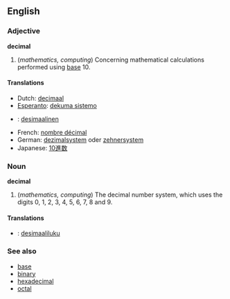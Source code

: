 ==English==
===Adjective===
'''decimal'''

#(''mathematics, computing'') Concerning mathematical calculations performed using [[base]] 10.

====Translations====
* Dutch: [[decimaal]]
* [[Esperanto]]: [[dekuma sistemo]]
*{{msg:fi}} : [[desimaalinen]]
* French: [[nombre décimal]]
* German: [[dezimalsystem]] oder [[zehnersystem]]
* Japanese: [[10進数]]

===Noun===
'''decimal'''

#(''mathematics, computing'') The decimal number system, which uses the digits 0, 1, 2, 3, 4, 5, 6, 7, 8 and 9.

====Translations====
*{{msg:fi}}: [[desimaaliluku]]

===See also===
*[[base]]
*[[binary]]
*[[hexadecimal]]
*[[octal]]